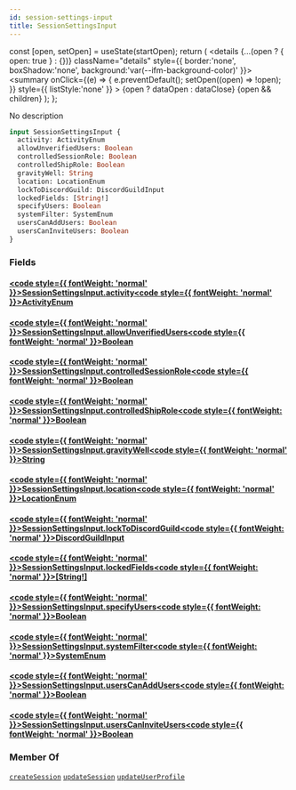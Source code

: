 ```yaml
---
id: session-settings-input
title: SessionSettingsInput
---
```









  const [open, setOpen] = useState(startOpen);
  return (
    <details {...(open ? { open: true } : {})} className="details" style={{ border:'none', boxShadow:'none', background:'var(--ifm-background-color)' }}>
      <summary
        onClick={(e) => {
          e.preventDefault();
          setOpen((open) => !open);
        }}
        style={{ listStyle:'none' }}
      >
      {open ? dataOpen : dataClose}
      </summary>
      {open && children}
    </details>
  );
};








No description


```graphql
input SessionSettingsInput {
  activity: ActivityEnum
  allowUnverifiedUsers: Boolean
  controlledSessionRole: Boolean
  controlledShipRole: Boolean
  gravityWell: String
  location: LocationEnum
  lockToDiscordGuild: DiscordGuildInput
  lockedFields: [String!]
  specifyUsers: Boolean
  systemFilter: SystemEnum
  usersCanAddUsers: Boolean
  usersCanInviteUsers: Boolean
}
```




### Fields

#### [<code style={{ fontWeight: 'normal' }}>SessionSettingsInput.<b>activity</b></code>](#)<Bullet />[<code style={{ fontWeight: 'normal' }}><b>ActivityEnum</b></code>](/api/types/enums/activity-enum.mdx) <Badge class="badge badge--secondary " text="enum"/> 



#### [<code style={{ fontWeight: 'normal' }}>SessionSettingsInput.<b>allowUnverifiedUsers</b></code>](#)<Bullet />[<code style={{ fontWeight: 'normal' }}><b>Boolean</b></code>](/api/types/scalars/boolean.mdx) <Badge class="badge badge--secondary " text="scalar"/> 



#### [<code style={{ fontWeight: 'normal' }}>SessionSettingsInput.<b>controlledSessionRole</b></code>](#)<Bullet />[<code style={{ fontWeight: 'normal' }}><b>Boolean</b></code>](/api/types/scalars/boolean.mdx) <Badge class="badge badge--secondary " text="scalar"/> 



#### [<code style={{ fontWeight: 'normal' }}>SessionSettingsInput.<b>controlledShipRole</b></code>](#)<Bullet />[<code style={{ fontWeight: 'normal' }}><b>Boolean</b></code>](/api/types/scalars/boolean.mdx) <Badge class="badge badge--secondary " text="scalar"/> 



#### [<code style={{ fontWeight: 'normal' }}>SessionSettingsInput.<b>gravityWell</b></code>](#)<Bullet />[<code style={{ fontWeight: 'normal' }}><b>String</b></code>](/api/types/scalars/string.mdx) <Badge class="badge badge--secondary " text="scalar"/> 



#### [<code style={{ fontWeight: 'normal' }}>SessionSettingsInput.<b>location</b></code>](#)<Bullet />[<code style={{ fontWeight: 'normal' }}><b>LocationEnum</b></code>](/api/types/enums/location-enum.mdx) <Badge class="badge badge--secondary " text="enum"/> 



#### [<code style={{ fontWeight: 'normal' }}>SessionSettingsInput.<b>lockToDiscordGuild</b></code>](#)<Bullet />[<code style={{ fontWeight: 'normal' }}><b>DiscordGuildInput</b></code>](/api/types/inputs/discord-guild-input.mdx) <Badge class="badge badge--secondary " text="input"/> 



#### [<code style={{ fontWeight: 'normal' }}>SessionSettingsInput.<b>lockedFields</b></code>](#)<Bullet />[<code style={{ fontWeight: 'normal' }}><b>[String!]</b></code>](/api/types/scalars/string.mdx) <Badge class="badge badge--secondary " text="list"/> <Badge class="badge badge--secondary " text="scalar"/> 



#### [<code style={{ fontWeight: 'normal' }}>SessionSettingsInput.<b>specifyUsers</b></code>](#)<Bullet />[<code style={{ fontWeight: 'normal' }}><b>Boolean</b></code>](/api/types/scalars/boolean.mdx) <Badge class="badge badge--secondary " text="scalar"/> 



#### [<code style={{ fontWeight: 'normal' }}>SessionSettingsInput.<b>systemFilter</b></code>](#)<Bullet />[<code style={{ fontWeight: 'normal' }}><b>SystemEnum</b></code>](/api/types/enums/system-enum.mdx) <Badge class="badge badge--secondary " text="enum"/> 



#### [<code style={{ fontWeight: 'normal' }}>SessionSettingsInput.<b>usersCanAddUsers</b></code>](#)<Bullet />[<code style={{ fontWeight: 'normal' }}><b>Boolean</b></code>](/api/types/scalars/boolean.mdx) <Badge class="badge badge--secondary " text="scalar"/> 



#### [<code style={{ fontWeight: 'normal' }}>SessionSettingsInput.<b>usersCanInviteUsers</b></code>](#)<Bullet />[<code style={{ fontWeight: 'normal' }}><b>Boolean</b></code>](/api/types/scalars/boolean.mdx) <Badge class="badge badge--secondary " text="scalar"/> 







### Member Of

[`createSession`](/api/operations/mutations/create-session.mdx)  <Badge class="badge badge--secondary badge--relation" text="mutation"/><Bullet />[`updateSession`](/api/operations/mutations/update-session.mdx)  <Badge class="badge badge--secondary badge--relation" text="mutation"/><Bullet />[`updateUserProfile`](/api/operations/mutations/update-user-profile.mdx)  <Badge class="badge badge--secondary badge--relation" text="mutation"/>
